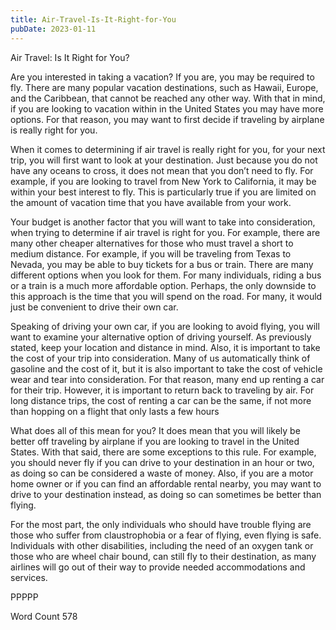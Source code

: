 ```yaml
---
title: Air-Travel-Is-It-Right-for-You
pubDate: 2023-01-11
---
```


Air Travel:  Is It Right for You?

Are you interested in taking a vacation?  If you are, you may be required to fly.  There are many popular vacation destinations, such as Hawaii, Europe, and the Caribbean, that cannot be reached any other way.  With that in mind, if you are looking to vacation within in the United States you may have more options.  For that reason, you may want to first decide if traveling by airplane is really right for you.

When it comes to determining if air travel is really right for you, for your next trip, you will first want to look at your destination.  Just because you do not have any oceans to cross, it does not mean that you don’t need to fly.  For example, if you are looking to travel from New York to California, it may be within your best interest to fly.  This is particularly true if you are limited on the amount of vacation time that you have available from your work.  

Your budget is another factor that you will want to take into consideration, when trying to determine if air travel is right for you.  For example, there are many other cheaper alternatives for those who must travel a short to medium distance.  For example, if you will be traveling from Texas to Nevada, you may be able to buy tickets for a bus or train.  There are many different options when you look for them.  For many individuals, riding a bus or a train is a much more affordable option.  Perhaps, the only downside to this approach is the time that you will spend on the road.  For many, it would just be convenient to drive their own car.

Speaking of driving your own car, if you are looking to avoid flying, you will want to examine your alternative option of driving yourself.  As previously stated, keep your location and distance in mind.  Also, it is important to take the cost of your trip into consideration.  Many of us automatically think of gasoline and the cost of it, but it is also important to take the cost of vehicle wear and tear into consideration.  For that reason, many end up renting a car for their trip.  However, it is important to return back to traveling by air.  For long distance trips, the cost of renting a car can be the same, if not more than hopping on a flight that only lasts a few hours

What does all of this mean for you?  It does mean that you will likely be better off traveling by airplane if you are looking to travel in the United States.  With that said, there are some exceptions to this rule.  For example, you should never fly if you can drive to your destination in an hour or two, as doing so can be considered a waste of money.  Also, if you are a motor home owner or if you can find an affordable rental nearby, you may want to drive to your destination instead, as doing so can sometimes be better than flying.

For the most part, the only individuals who should have trouble flying are those who suffer from claustrophobia or a fear of flying, even flying is safe.  Individuals with other disabilities, including the need of an oxygen tank or those who are wheel chair bound, can still fly to their destination, as many airlines will go out of their way to provide needed accommodations and services.

PPPPP

Word Count 578